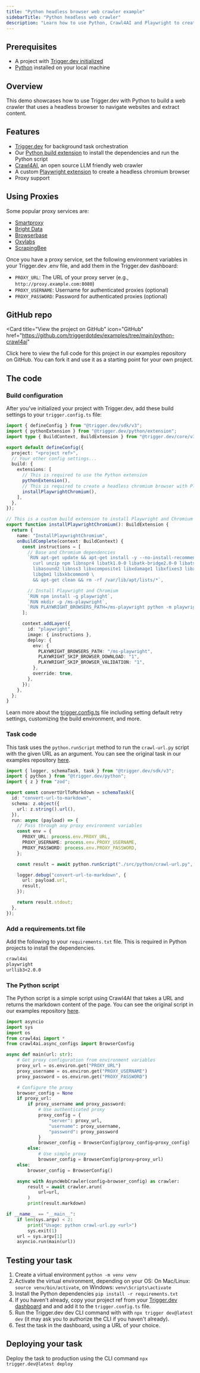 ```yaml
---
title: "Python headless browser web crawler example"
sidebarTitle: "Python headless web crawler"
description: "Learn how to use Python, Crawl4AI and Playwright to create a headless browser web crawler with Trigger.dev."
---
```



## Prerequisites

- A project with [Trigger.dev initialized](/quick-start)
- [Python](https://www.python.org/) installed on your local machine

## Overview

This demo showcases how to use Trigger.dev with Python to build a web crawler that uses a headless browser to navigate websites and extract content.

## Features

- [Trigger.dev](https://trigger.dev) for background task orchestration
- Our [Python build extension](/config/extensions/pythonExtension) to install the dependencies and run the Python script
- [Crawl4AI](https://github.com/unclecode/crawl4ai), an open source LLM friendly web crawler
- A custom [Playwright extension](https://playwright.dev/) to create a headless chromium browser
- Proxy support

## Using Proxies

<ScrapingWarning />

Some popular proxy services are:

- [Smartproxy](https://smartproxy.com/)
- [Bright Data](https://brightdata.com/)
- [Browserbase](https://browserbase.com/)
- [Oxylabs](https://oxylabs.io/)
- [ScrapingBee](https://scrapingbee.com/)

Once you have a proxy service, set the following environment variables in your Trigger.dev .env file, and add them in the Trigger.dev dashboard:

- `PROXY_URL`: The URL of your proxy server (e.g., `http://proxy.example.com:8080`)
- `PROXY_USERNAME`: Username for authenticated proxies (optional)
- `PROXY_PASSWORD`: Password for authenticated proxies (optional)

## GitHub repo

<Card
  title="View the project on GitHub"
  icon="GitHub"
  href="https://github.com/triggerdotdev/examples/tree/main/python-crawl4ai"
>
  Click here to view the full code for this project in our examples repository on GitHub. You can
  fork it and use it as a starting point for your own project.
</Card>

## The code

### Build configuration

After you've initialized your project with Trigger.dev, add these build settings to your `trigger.config.ts` file:

```ts trigger.config.ts
import { defineConfig } from "@trigger.dev/sdk/v3";
import { pythonExtension } from "@trigger.dev/python/extension";
import type { BuildContext, BuildExtension } from "@trigger.dev/core/v3/build";

export default defineConfig({
  project: "<project ref>",
  // Your other config settings...
  build: {
    extensions: [
      // This is required to use the Python extension
      pythonExtension(),
      // This is required to create a headless chromium browser with Playwright
      installPlaywrightChromium(),
    ],
  },
});

// This is a custom build extension to install Playwright and Chromium
export function installPlaywrightChromium(): BuildExtension {
  return {
    name: "InstallPlaywrightChromium",
    onBuildComplete(context: BuildContext) {
      const instructions = [
        // Base and Chromium dependencies
        `RUN apt-get update && apt-get install -y --no-install-recommends \
          curl unzip npm libnspr4 libatk1.0-0 libatk-bridge2.0-0 libatspi2.0-0 \
          libasound2 libnss3 libxcomposite1 libxdamage1 libxfixes3 libxrandr2 \
          libgbm1 libxkbcommon0 \
          && apt-get clean && rm -rf /var/lib/apt/lists/*`,

        // Install Playwright and Chromium
        `RUN npm install -g playwright`,
        `RUN mkdir -p /ms-playwright`,
        `RUN PLAYWRIGHT_BROWSERS_PATH=/ms-playwright python -m playwright install --with-deps chromium`,
      ];

      context.addLayer({
        id: "playwright",
        image: { instructions },
        deploy: {
          env: {
            PLAYWRIGHT_BROWSERS_PATH: "/ms-playwright",
            PLAYWRIGHT_SKIP_BROWSER_DOWNLOAD: "1",
            PLAYWRIGHT_SKIP_BROWSER_VALIDATION: "1",
          },
          override: true,
        },
      });
    },
  };
}
```

Learn more about the [trigger.config.ts](/config/config-file) file including setting default retry settings, customizing the build environment, and more.

### Task code

This task uses the `python.runScript` method to run the `crawl-url.py` script with the given URL as an argument. You can see the original task in our examples repository [here](https://github.com/triggerdotdev/examples/blob/main/python-crawl4ai/src/trigger/pythonTasks.ts).

```ts src/trigger/pythonTasks.ts
import { logger, schemaTask, task } from "@trigger.dev/sdk/v3";
import { python } from "@trigger.dev/python";
import { z } from "zod";

export const convertUrlToMarkdown = schemaTask({
  id: "convert-url-to-markdown",
  schema: z.object({
    url: z.string().url(),
  }),
  run: async (payload) => {
    // Pass through any proxy environment variables
    const env = {
      PROXY_URL: process.env.PROXY_URL,
      PROXY_USERNAME: process.env.PROXY_USERNAME,
      PROXY_PASSWORD: process.env.PROXY_PASSWORD,
    };

    const result = await python.runScript("./src/python/crawl-url.py", [payload.url], { env });

    logger.debug("convert-url-to-markdown", {
      url: payload.url,
      result,
    });

    return result.stdout;
  },
});
```

### Add a requirements.txt file

Add the following to your `requirements.txt` file. This is required in Python projects to install the dependencies.

```txt requirements.txt
crawl4ai
playwright
urllib3<2.0.0
```

### The Python script

The Python script is a simple script using Crawl4AI that takes a URL and returns the markdown content of the page. You can see the original script in our examples repository [here](https://github.com/triggerdotdev/examples/blob/main/python-crawl4ai/src/python/crawl-url.py).

```python src/python/crawl-url.py
import asyncio
import sys
import os
from crawl4ai import *
from crawl4ai.async_configs import BrowserConfig

async def main(url: str):
    # Get proxy configuration from environment variables
    proxy_url = os.environ.get("PROXY_URL")
    proxy_username = os.environ.get("PROXY_USERNAME")
    proxy_password = os.environ.get("PROXY_PASSWORD")

    # Configure the proxy
    browser_config = None
    if proxy_url:
        if proxy_username and proxy_password:
            # Use authenticated proxy
            proxy_config = {
                "server": proxy_url,
                "username": proxy_username,
                "password": proxy_password
            }
            browser_config = BrowserConfig(proxy_config=proxy_config)
        else:
            # Use simple proxy
            browser_config = BrowserConfig(proxy=proxy_url)
    else:
        browser_config = BrowserConfig()

    async with AsyncWebCrawler(config=browser_config) as crawler:
        result = await crawler.arun(
            url=url,
        )
        print(result.markdown)

if __name__ == "__main__":
    if len(sys.argv) < 2:
        print("Usage: python crawl-url.py <url>")
        sys.exit(1)
    url = sys.argv[1]
    asyncio.run(main(url))
```

## Testing your task

1. Create a virtual environment `python -m venv venv`
2. Activate the virtual environment, depending on your OS: On Mac/Linux: `source venv/bin/activate`, on Windows: `venv\Scripts\activate`
3. Install the Python dependencies `pip install -r requirements.txt`
4. If you haven't already, copy your project ref from your [Trigger.dev dashboard](https://cloud.trigger.dev) and and add it to the `trigger.config.ts` file.
5. Run the Trigger.dev dev CLI command with with `npx trigger dev@latest dev` (it may ask you to authorize the CLI if you haven't already).
6. Test the task in the dashboard, using a URL of your choice.

<ScrapingWarning />

## Deploying your task

Deploy the task to production using the CLI command `npx trigger.dev@latest deploy`

<PythonLearnMore />
